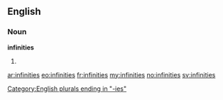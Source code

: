 ==English==

===Noun===
'''infinities'''

# {{plural of|[[infinity]]}}

[[Category:English plurals ending in "-ies"]]

[[ar:infinities]]
[[eo:infinities]]
[[fr:infinities]]
[[my:infinities]]
[[no:infinities]]
[[sv:infinities]]